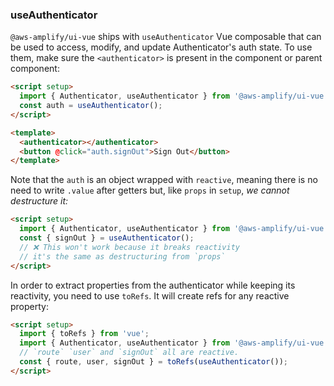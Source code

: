 ### useAuthenticator

`@aws-amplify/ui-vue` ships with `useAuthenticator` Vue composable that can be used to access, modify, and update Authenticator's auth state. To use them, make sure the `<authenticator>` is present in the component or parent component:

```html
<script setup>
  import { Authenticator, useAuthenticator } from '@aws-amplify/ui-vue';
  const auth = useAuthenticator();
</script>

<template>
  <authenticator></authenticator>
  <button @click="auth.signOut">Sign Out</button>
</template>
```

Note that the `auth` is an object wrapped with `reactive`, meaning there is no need to write `.value` after getters but, like `props` in `setup`, _we cannot destructure it:_

```html
<script setup>
  import { Authenticator, useAuthenticator } from '@aws-amplify/ui-vue';
  const { signOut } = useAuthenticator();
  // ❌ This won't work because it breaks reactivity
  // it's the same as destructuring from `props`
</script>
```

In order to extract properties from the authenticator while keeping its reactivity, you need to use `toRefs`. It will create refs for any reactive property:

```html
<script setup>
  import { toRefs } from 'vue';
  import { Authenticator, useAuthenticator } from '@aws-amplify/ui-vue';
  // `route` `user` and `signOut` all are reactive.
  const { route, user, signOut } = toRefs(useAuthenticator());
</script>
```
